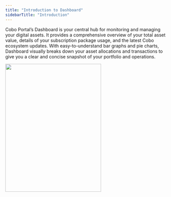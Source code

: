 ```yaml
---
title: "Introduction to Dashboard"
sidebarTitle: "Introduction"
---
```


Cobo Portal’s Dashboard is your central hub for monitoring and managing your digital assets. It provides a comprehensive overview of your total asset value, details of your subscription package usage, and the latest Cobo ecosystem updates. With easy-to-understand bar graphs and pie charts, Dashboard visually breaks down your asset allocations and transactions to give you a clear and concise snapshot of your portfolio and operations.

<img src="/images/dashboard/1.png" width="300" height="400"/>